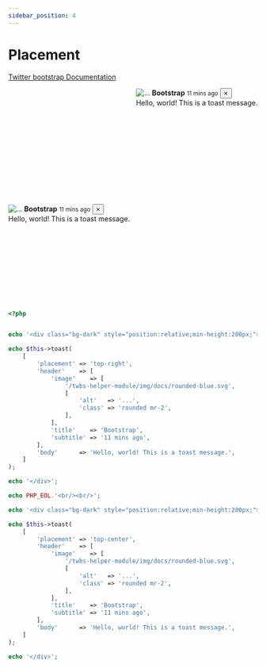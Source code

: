 ```yaml
---
sidebar_position: 4
---
```



# Placement

[Twitter bootstrap Documentation](https://getbootstrap.com/docs/4.5/components/toasts/#placement)

<Tabs>
<TabItem value="result" label="Result" default><HtmlCode bootstrapVersion="4.5"><div class="bg-dark" style="position:relative;min-height:200px;">
  <div aria-atomic="true" aria-live="assertive" class="toast" role="alert" style="position: absolute;right: 0;top: 0;">
    <div class="toast-header">
        <img alt="..." class="mr-2 rounded" src="/twbs-helper-module/img/docs/rounded-blue.svg"/>
        <strong class="mr-auto">Bootstrap</strong>
        <small class="text-muted">11 mins ago</small>
        <button aria-label="Close" class="close mb-1 ml-2" data-dismiss="toast" type="button"><span aria-hidden="true">×</span></button>
    </div>
    <div class="toast-body">
        Hello, world! This is a toast message.
    </div>
</div>
</div>
<br/><br/>
<div class="bg-dark" style="position:relative;min-height:200px;">
  <div aria-atomic="true" aria-live="assertive" class="toast" role="alert" style="left: 0;margin-left: auto;margin-right: auto;position: absolute;right: 0;top: 0;">
    <div class="toast-header">
        <img alt="..." class="mr-2 rounded" src="/twbs-helper-module/img/docs/rounded-blue.svg"/>
        <strong class="mr-auto">Bootstrap</strong>
        <small class="text-muted">11 mins ago</small>
        <button aria-label="Close" class="close mb-1 ml-2" data-dismiss="toast" type="button"><span aria-hidden="true">×</span></button>
    </div>
    <div class="toast-body">
        Hello, world! This is a toast message.
    </div>
</div>
</div></HtmlCode></TabItem>
<TabItem value="source" label="Source">

```php
<?php


echo '<div class="bg-dark" style="position:relative;min-height:200px;">';

echo $this->toast(
    [
        'placement' => 'top-right',
        'header'    => [
            'image'    => [
                '/twbs-helper-module/img/docs/rounded-blue.svg',
                [
                    'alt'   => '...',
                    'class' => 'rounded mr-2',
                ],
            ],
            'title'    => 'Bootstrap',
            'subtitle' => '11 mins ago',
        ],
        'body'      => 'Hello, world! This is a toast message.',
    ]
);

echo '</div>';

echo PHP_EOL.'<br/><br/>';

echo '<div class="bg-dark" style="position:relative;min-height:200px;">';

echo $this->toast(
    [
        'placement' => 'top-center',
        'header'    => [
            'image'    => [
                '/twbs-helper-module/img/docs/rounded-blue.svg',
                [
                    'alt'   => '...',
                    'class' => 'rounded mr-2',
                ],
            ],
            'title'    => 'Bootstrap',
            'subtitle' => '11 mins ago',
        ],
        'body'      => 'Hello, world! This is a toast message.',
    ]
);

echo '</div>';

```

</TabItem>
</Tabs>
